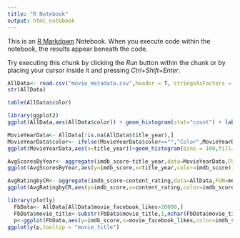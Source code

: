 ---
title: "R Notebook"
output: html_notebook
---

This is an [R Markdown](http://rmarkdown.rstudio.com) Notebook. When you execute code within the notebook, the results appear beneath the code. 

Try executing this chunk by clicking the *Run* button within the chunk or by placing your cursor inside it and pressing *Ctrl+Shift+Enter*. 
```{r}
AllData<- read.csv("movie_metadata.csv",header = T, stringsAsFactors = F)
str(AllData)

```
```{r}
table(AllData$color)
```

```{r}
library(ggplot2)
ggplot(AllData,aes(AllData$color)) + geom_histogram(stat="count") + labs(x="Movie Color Type",title="Number of b/w vs color movies")
```
```{r}
MovieYearData<- AllData[!is.na(AllData$title_year),]
MovieYearData$color<- ifelse(MovieYearData$color=="","Color",MovieYearData$color)   #Missing data
ggplot(MovieYearData,aes(x=title_year))+geom_histogram(bins = 100,fill="steelblue",alpha = 0.5,col="black")+labs(title="Movies vs year",x="Year",y="Number of movies") + facet_grid(.~color,scales = "free")
```
```{r}
AvgScoresByYear<- aggregate(imdb_score~title_year,data=MovieYearData,FUN=mean)
ggplot(AvgScoresByYear,aes(y=imdb_score,x=title_year,color=imdb_score)) + geom_point()+scale_color_gradient(low = "blue",high = "red") +labs(x="Title Year",y="IMDB score",title="Average scores by year") + geom_smooth(method = "lm")
```
```{r}
AvgRatingbyCR<- aggregate(imdb_score~content_rating,data=AllData,FUN=mean)
ggplot(AvgRatingbyCR,aes(y=imdb_score,x=content_rating,color=imdb_score,label=imdb_score)) + geom_point()+scale_color_gradient(low = "blue",high = "red") +labs(x="Content rating",y="IMDB score",title="Average scores by content rating") + theme(axis.text.x=element_text(angle = 90, hjust = 0)) + geom_text(aes(label=round(imdb_score,2)),size=3,hjust=-0.15, vjust=0.25)
```

```{r}
library(plotly)
  FbData<- AllData[AllData$movie_facebook_likes>20000,]
  FbData$movie_title<-substr(FbData$movie_title,1,nchar(FbData$movie_title)-2)
  p<-ggplot(FbData,aes(y=imdb_score,x=movie_facebook_likes,color=imdb_score,label2=movie_title)) + geom_jitter()+scale_color_gradient(low = "blue",high = "red") +labs(x="Movie facebook likes",y="IMDB score",title="IMDB score vs facebook likes",subtitle="FB likes greater than 20000")
ggplotly(p,tooltip = "movie_title")
```


